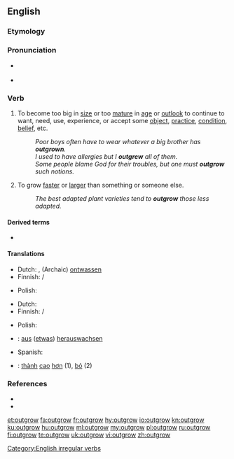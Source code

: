 ==English==

===Etymology===
{{prefix|out|grow|lang=en}}

===Pronunciation===
* {{a|UK}} {{IPA|/ˌaʊtˈɡɹəʊ/|lang=en}}
* {{a|US}} {{IPA|/ˌɑʊtˈɡɹoʊ/|lang=en}}

===Verb===
{{en-verb|outgrows|outgrowing|outgrew|outgrown}}

# {{lb|en|transitive}} To become too big in [[size]] or too [[mature]] in [[age]] or [[outlook]] to continue to want, need, use, experience, or accept some [[object]], [[practice]], [[condition]], [[belief]], etc.
#: ''Poor boys often have to wear whatever a big brother has '''outgrown'''.''
#: ''I used to have allergies but I '''outgrew''' all of them.''
#: ''Some people blame God for their troubles, but one must '''outgrow''' such notions.''
# {{lb|en|transitive}} To grow [[faster]] or [[larger]] than something or someone else.
#: ''The best adapted plant varieties tend to '''outgrow''' those less adapted.''

====Derived terms====
* {{l|en|outgrowth}}

====Translations====
{{trans-top|to become too big or mature for some object, practice, condition, belief, etc}}
* Dutch: {{t|nl|ontgroeien}}, (Archaic) [[ontwassen]]
* Finnish: {{t+|fi|kasvaa}} {{t+|fi|ulos}} / {{t+|fi|pois}}
{{trans-mid}}
* Polish: {{t+|pl|wyrastać}}
{{trans-bottom}}

{{trans-top|to grow faster or taller than someone or something else}}
* Dutch: {{t|nl|ontgroeien}}
* Finnish: {{t+|fi|kasvaa}} {{t|fi|nopeammin}} / {{t+|fi|isompi|alt=isommaksi}}
{{trans-mid}}
* Polish: {{t|pl|przerastać}}
{{trans-bottom}}

{{checktrans-top}}
* {{ttbc|de}}: [[aus]] ([[etwas]]) [[herauswachsen]]
* Spanish: {{t-check|es|crecer más que}}
{{trans-mid}}
* {{ttbc|vi}}: [[thành#Vietnamese|thành]] [[cao#Vietnamese|cao]] [[hơn]] (1), [[bỏ]] (2)
{{trans-bottom}}

===References===
* {{R:Century 1911}}
* {{R:Webster 1913}}

[[Category:English irregular verbs]]

[[et:outgrow]]
[[fa:outgrow]]
[[fr:outgrow]]
[[hy:outgrow]]
[[io:outgrow]]
[[kn:outgrow]]
[[ku:outgrow]]
[[hu:outgrow]]
[[ml:outgrow]]
[[my:outgrow]]
[[pl:outgrow]]
[[ru:outgrow]]
[[fi:outgrow]]
[[te:outgrow]]
[[uk:outgrow]]
[[vi:outgrow]]
[[zh:outgrow]]